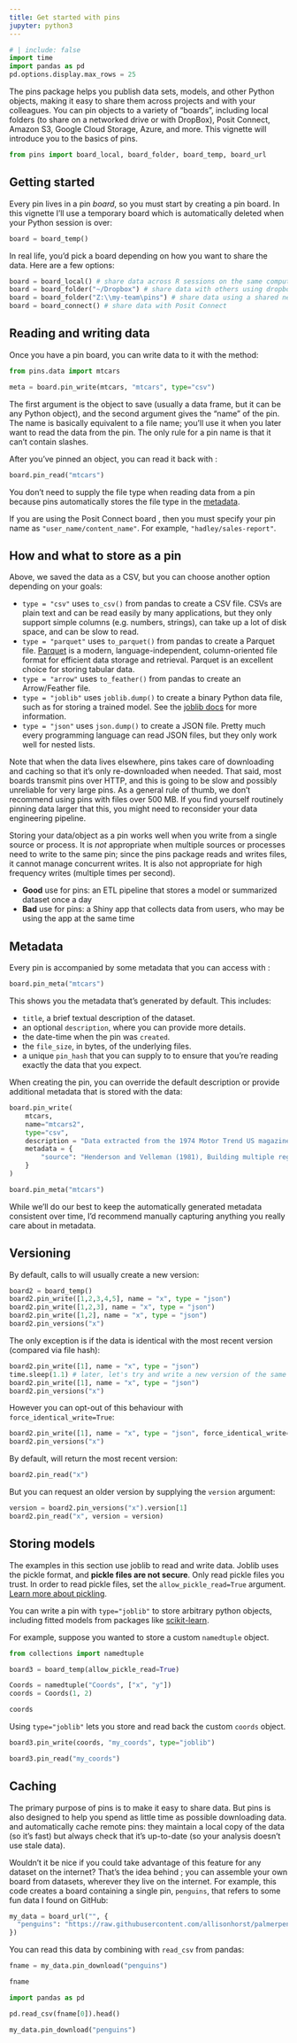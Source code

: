 ```yaml
---
title: Get started with pins
jupyter: python3
---
```


```python
# | include: false
import time
import pandas as pd
pd.options.display.max_rows = 25
```

The pins package helps you publish data sets, models, and other Python objects, making it easy to share them across projects and with your colleagues.
You can pin objects to a variety of "boards", including local folders (to share on a networked drive or with DropBox), Posit Connect, Amazon S3,
Google Cloud Storage, Azure, and more.
This vignette will introduce you to the basics of pins.

```python
from pins import board_local, board_folder, board_temp, board_url
```

## Getting started

Every pin lives in a pin *board*, so you must start by creating a pin board.
In this vignette I'll use a temporary board which is automatically deleted when your Python session is over:

```python
board = board_temp()
```

In real life, you'd pick a board depending on how you want to share the data.
Here are a few options:


```python
board = board_local() # share data across R sessions on the same computer
board = board_folder("~/Dropbox") # share data with others using dropbox
board = board_folder("Z:\\my-team\pins") # share data using a shared network drive
board = board_connect() # share data with Posit Connect
```


## Reading and writing data

Once you have a pin board, you can write data to it with the [](`~pins.boards.BaseBoard.pin_write`) method:

```python
from pins.data import mtcars

meta = board.pin_write(mtcars, "mtcars", type="csv")
```

The first argument is the object to save (usually a data frame, but it can be any Python object), and the second argument gives the "name" of the pin.
The name is basically equivalent to a file name; you'll use it when you later want to read the data from the pin.
The only rule for a pin name is that it can't contain slashes.

After you've pinned an object, you can read it back with [](`~pins.boards.BaseBoard.pin_read`):

```python
board.pin_read("mtcars")
```

You don't need to supply the file type when reading data from a pin because pins automatically stores the file type in the [metadata](#metadata).

::: {.callout-note}
If you are using the Posit Connect board [](`~pins.board_connect`), then you must specify your pin name as
`"user_name/content_name"`. For example, `"hadley/sales-report"`.
:::

## How and what to store as a pin

Above, we saved the data as a CSV, but you can choose another option depending on your goals:

-   `type = "csv"` uses `to_csv()` from pandas to create a CSV file. CSVs are plain text and can be read easily by many applications, but they only support simple columns (e.g. numbers, strings), can take up a lot of disk space, and can be slow to read.
-   `type = "parquet"` uses `to_parquet()` from pandas to create a Parquet file. [Parquet](https://parquet.apache.org/) is a modern, language-independent, column-oriented file format for efficient data storage and retrieval. Parquet is an excellent choice for storing tabular data.
-   `type = "arrow"` uses `to_feather()` from pandas to create an Arrow/Feather file.
-   `type = "joblib"` uses `joblib.dump()` to create a binary Python data file, such as for storing a trained model. See the [joblib docs](https://joblib.readthedocs.io/en/latest/) for more information.
-   `type = "json"` uses `json.dump()` to create a JSON file. Pretty much every programming language can read JSON files, but they only work well for nested lists.

Note that when the data lives elsewhere, pins takes care of downloading and caching so that it's only re-downloaded when needed.
That said, most boards transmit pins over HTTP, and this is going to be slow and possibly unreliable for very large pins.
As a general rule of thumb, we don't recommend using pins with files over 500 MB.
If you find yourself routinely pinning data larger that this, you might need to reconsider your data engineering pipeline.

Storing your data/object as a pin works well when you write from a single source or process. It is _not_ appropriate when multiple sources or processes need to write to the same pin; since the pins package reads and writes files, it cannot manage concurrent writes. It is also not appropriate for high frequency writes (multiple times per second).

- **Good** use for pins: an ETL pipeline that stores a model or summarized dataset once a day
- **Bad** use for pins: a Shiny app that collects data from users, who may be using the app at the same time

## Metadata


Every pin is accompanied by some metadata that you can access with [](`~pins.boards.BaseBoard.pin_meta`):

```python
board.pin_meta("mtcars")
```

This shows you the metadata that’s generated by default. This includes:

* `title`, a brief textual description of the dataset.
* an optional `description`, where you can provide more details.
* the date-time when the pin was `created`.
* the `file_size`, in bytes, of the underlying files.
* a unique `pin_hash` that you can supply to [](`~pins.boards.BaseBoard.pin_read`) to ensure that you’re reading exactly the data that you expect.

When creating the pin, you can override the default description or provide additional metadata that is stored with the data:

```python
board.pin_write(
    mtcars,
    name="mtcars2",
    type="csv",
    description = "Data extracted from the 1974 Motor Trend US magazine, and comprises fuel consumption and 10 aspects of automobile design and performance for 32 automobiles (1973–74 models).",
    metadata = {
        "source": "Henderson and Velleman (1981), Building multiple regression models interactively. Biometrics, 37, 391–411."
    }
)
```

```python
board.pin_meta("mtcars")
```

While we’ll do our best to keep the automatically generated metadata consistent over time, I’d recommend manually capturing anything you really care about in metadata.


## Versioning

By default, calls to [](`~pins.boards.BaseBoard.pin_write`) will usually create a new version:

```python
board2 = board_temp()
board2.pin_write([1,2,3,4,5], name = "x", type = "json")
board2.pin_write([1,2,3], name = "x", type = "json")
board2.pin_write([1,2], name = "x", type = "json")
board2.pin_versions("x")
```

The only exception is if the data is identical with the most recent version (compared via file hash):

```python
board2.pin_write([1], name = "x", type = "json")
time.sleep(1.1) # later, let's try and write a new version of the same data...
board2.pin_write([1], name = "x", type = "json")
board2.pin_versions("x")
```


However you can opt-out of this behaviour with `force_identical_write=True`:
```python
board2.pin_write([1], name = "x", type = "json", force_identical_write=True)
board2.pin_versions("x")
```

By default, [](`~pins.boards.BaseBoard.pin_read`) will return the most recent version:

```python
board2.pin_read("x")
```

But you can request an older version by supplying the `version` argument:

```python
version = board2.pin_versions("x").version[1]
board2.pin_read("x", version = version)
```

## Storing models

::: {.callout-warning}
The examples in this section use joblib to read and write data. Joblib uses the pickle format, and **pickle files are not secure**. Only read pickle files you trust. In order to read pickle files, set the `allow_pickle_read=True` argument. [Learn more about pickling](https://docs.python.org/3/library/pickle.html).
:::

You can write a pin with `type="joblib"` to store arbitrary python objects, including fitted models from packages like [scikit-learn](https://scikit-learn.org/).

For example, suppose you wanted to store a custom `namedtuple` object.

```python
from collections import namedtuple

board3 = board_temp(allow_pickle_read=True)

Coords = namedtuple("Coords", ["x", "y"])
coords = Coords(1, 2)

coords
```

Using `type="joblib"` lets you store and read back the custom `coords` object.

```python
board3.pin_write(coords, "my_coords", type="joblib")

board3.pin_read("my_coords")
```


## Caching

The primary purpose of pins is to make it easy to share data.
But pins is also designed to help you spend as little time as possible downloading data.
[](`~pins.boards.BaseBoard.pin_read`) and [](`~pins.boards.BaseBoard.pin_download`) automatically cache remote pins: they maintain a local copy of the data (so it's fast) but always check that it's up-to-date (so your analysis doesn't use stale data).

Wouldn't it be nice if you could take advantage of this feature for any dataset on the internet?
That's the idea behind [](`~pins.board_url`); you can assemble your own board from datasets, wherever they live on the internet.
For example, this code creates a board containing a single pin, `penguins`, that refers to some fun data I found on GitHub:

```python
my_data = board_url("", {
  "penguins": "https://raw.githubusercontent.com/allisonhorst/palmerpenguins/master/inst/extdata/penguins_raw.csv"
})
```

You can read this data by combining [](`~pins.boards.BaseBoard.pin_download`) with `read_csv` from pandas:

```python
fname = my_data.pin_download("penguins")

fname

```

```python
import pandas as pd

pd.read_csv(fname[0]).head()
```

```python
my_data.pin_download("penguins")
```
